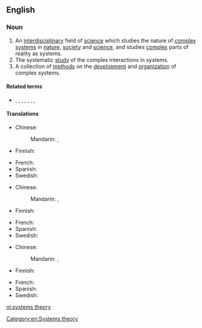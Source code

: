 ==English==

===Noun===
{{wikipedia}}

{{head|en|noun|head=[[systems]] [[theory]]}}
# An [[interdisciplinary]] field of [[science]]  which studies the nature of [[complex]] [[system]]s in [[nature]], [[society]] and [[science]], and studies [[complex]] parts of reality as systems.
# The systematic [[study]] of the complex interactions in systems.
# A collection of [[method]]s on the [[development]] and [[organization]] of complex systems.

====Related terms====
* {{l|en|cybernetics}}, {{l|en|dynamical systems}}, {{l|en|systems analysis}}, {{l|en|systems biology}}, {{l|en|systems ecology}}, {{l|en|systems engineering}}, {{l|en|systems psychology}}, {{l|en|systems science}}

====Translations====
{{trans-top|field of science}}
* Chinese:
*: Mandarin: {{t|cmn|系統論|sc=Hani}}, {{t|cmn|系统论|tr=xìtǒnglùn|sc=Hani}}
* Finnish: {{t|fi|systeemiteoria}}
{{trans-mid}}
* French: {{t-needed|fr}}
* Spanish: {{t|es|teoría de sistemas|f}}
* Swedish: {{t|sv|systemteori|c}}
{{trans-bottom}}

{{trans-top|study}}
* Chinese:
*: Mandarin: {{t|cmn|系統論|sc=Hani}}, {{t|cmn|系统论|tr=xìtǒnglùn|sc=Hani}}
* Finnish: {{t|fi|systeemiteoria}}
{{trans-mid}}
* French: {{t-needed|fr}}
* Spanish: {{t|es|teoría de sistemas|f}}
* Swedish: {{t|sv|systemteori|c}}
{{trans-bottom}}

{{trans-top|collection of methods}}
* Chinese:
*: Mandarin: {{t|cmn|系統論|sc=Hani}}, {{t|cmn|系统论|tr=xìtǒnglùn|sc=Hani}}
* Finnish: {{t|fi|systeemiteoria}}
{{trans-mid}}
* French: {{t-needed|fr}}
* Spanish: {{t|es|teoría de sistemas|f}}
* Swedish: {{t|sv|systemteori|c}}
{{trans-bottom}}

[[Category:en:Systems theory]]

[[nl:systems theory]]